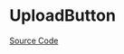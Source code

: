 
<Meta of={UploadButtonStories} />

# UploadButton

<Description of={UploadButton} />

[Source Code](https://github.com/Mezzanine-UI/mezzanine/blob/main/packages/react/src/Upload/UploadButton.tsx)

<ArgsTable of={UploadButton} />
